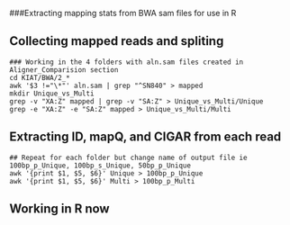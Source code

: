 ###Extracting mapping stats from BWA sam files for use in R

## Collecting mapped reads and spliting

```
### Working in the 4 folders with aln.sam files created in Aligner_Comparision section
cd KIAT/BWA/2_*
awk '$3 !="\*"' aln.sam | grep "^SN840" > mapped
mkdir Unique_vs_Multi
grep -v "XA:Z" mapped | grep -v "SA:Z" > Unique_vs_Multi/Unique
grep -e "XA:Z" -e "SA:Z" mapped > Unique_vs_Multi/Multi
```

## Extracting ID, mapQ, and CIGAR from each read

```
## Repeat for each folder but change name of output file ie 100bp_p_Unique, 100bp_s_Unique, 50bp_p_Unique
awk '{print $1, $5, $6}' Unique > 100bp_p_Unique
awk '{print $1, $5, $6}' Multi > 100bp_p_Multi
```

## Working in R now
